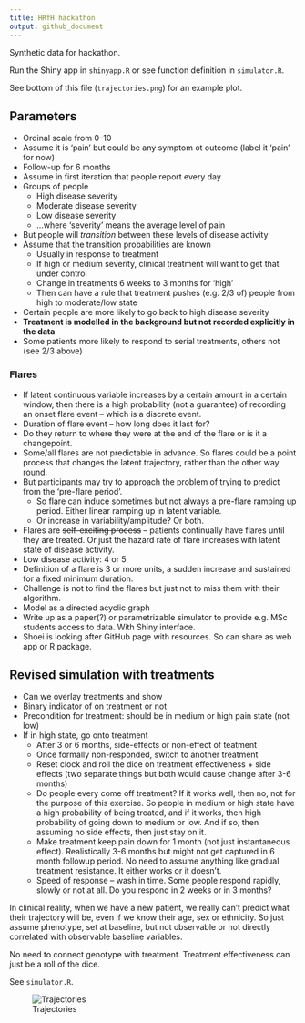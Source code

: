 ```yaml
---
title: HRfH hackathon
output: github_document
---
```


<!-- Generated from README.Rmd. Please edit that document. -->

Synthetic data for hackathon.

Run the Shiny app in `shinyapp.R` or see function definition in `simulator.R`.

See bottom of this file (`trajectories.png`) for an example plot.

## Parameters

- Ordinal scale from 0--10
- Assume it is 'pain' but could be any symptom ot outcome (label it 'pain' for now)
- Follow-up for 6 months
- Assume in first iteration that people report every day
- Groups of people
    - High disease severity
    - Moderate disease severity
    - Low disease severity
    - ...where 'severity' means the average level of pain
- But people will _transition_ between these levels of disease activity
- Assume that the transition probabilities are known
    - Usually in response to treatment
    - If high or medium severity, clinical treatment will want to get that under control
    - Change in treatments 6 weeks to 3 months for 'high'
    - Then can have a rule that treatment pushes (e.g. 2/3 of) people from high to moderate/low state
- Certain people are more likely to go back to high disease severity
- **Treatment is modelled in the background but not recorded explicitly in the data**
- Some patients more likely to respond to serial treatments, others not (see 2/3 above)

### Flares

- If latent continuous variable increases by a certain amount in a certain window, then there is a high probability (not a guarantee) of recording an onset flare event – which is a discrete event.
- Duration of flare event – how long does it last for?
- Do they return to where they were at the end of the flare or is it a changepoint.
- Some/all flares are not predictable in advance. So flares could be a point process that changes the latent trajectory, rather than the other way round.
- But participants may try to approach the problem of trying to predict from the ‘pre-flare period’.
    - So flare can induce sometimes but not always a pre-flare ramping up period. Either linear ramping up in latent variable.
    - Or increase in variability/amplitude? Or both.
- Flares are ~~self-exciting process~~ – patients continually have flares until they are treated. Or just the hazard rate of flare increases with latent state of disease activity.
- Low disease activity: 4 or 5
- Definition of a flare is 3 or more units, a sudden increase and sustained for a fixed minimum duration.
- Challenge is not to find the flares but just not to miss them with their algorithm.
- Model as a directed acyclic graph
- Write up as a paper(?) or parametrizable simulator to provide e.g. MSc students access to data. With Shiny interface.
- Shoei is looking after GitHub page with resources. So can share as web app or R package.

## Revised simulation with treatments

-	Can we overlay treatments and show
-	Binary indicator of on treatment or not
-	Precondition for treatment: should be in medium or high pain state (not low)
-	If in high state, go onto treatment
    -	After 3 or 6 months, side-effects or non-effect of teatment
    -	Once formally non-responded, switch to another treatment
    -	Reset clock and roll the dice on treatment effectiveness + side effects (two separate things but both would cause change after 3-6 months)
    -	Do people every come off treatment? If it works well, then no, not for the purpose of this exercise. So people in medium or high state have a high probability of being treated, and if it works, then high probability of going down to medium or low. And if so, then assuming no side effects, then just stay on it.
    -	Make treatment keep pain down for 1 month (not just instantaneous effect). Realistically 3-6 months but might not get captured in 6 month followup period. No need to assume anything like gradual treatment resistance. It either works or it doesn’t.
    -	Speed of response – wash in time. Some people respond rapidly, slowly or not at all. Do you respond in 2 weeks or in 3 months?

In clinical reality, when we have a new patient, we really can’t predict what their trajectory will be, even if we know their age, sex or ethnicity. So just assume phenotype, set at baseline, but not observable or not directly correlated with observable baseline variables.

No need to connect genotype with treatment. Treatment effectiveness can just be a roll of the dice.

See `simulator.R`.

![Trajectories](trajectories.png)